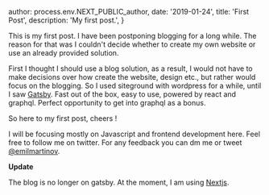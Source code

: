 
  author: process.env.NEXT_PUBLIC_author,
  date: '2019-01-24',
  title: 'First Post',
  description: 'My first post.',
}


This is my first post. I have been postponing blogging for a long while. The reason for that was I couldn't decide whether to create my own website or use an already provided solution.

First I thought I should use a blog solution, as a result, I would not have to make decisions over how create the website, design etc., but rather would focus on the blogging. So I used siteground with wordpress for a while, until I saw [Gatsby](https://www.gatsbyjs.org/). Fast out of the box, easy to use, powered by react and graphql. Perfect opportunity to get into graphql as a bonus.

So here to my first post, cheers !

I will be focusing mostly on Javascript and frontend development here. Feel free to follow me on twitter. For any feedback you can dm me or tweet [@emilmartinov](https://twitter.com/emilmartinov).

**Update**

The blog is no longer on gatsby. At the moment, I am using [Nextjs](https://nextjs.org/).
